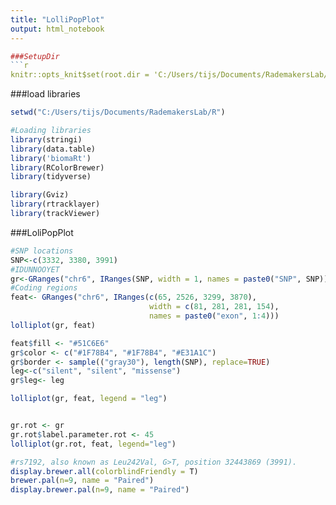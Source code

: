 ```yaml
---
title: "LolliPopPlot"
output: html_notebook
---
```


```r

###SetupDir
```r
knitr::opts_knit$set(root.dir = 'C:/Users/tijs/Documents/RademakersLab/R')

```

###load libraries
```r
setwd("C:/Users/tijs/Documents/RademakersLab/R")

#Loading libraries
library(stringi)
library(data.table)
library('biomaRt')
library(RColorBrewer)
library(tidyverse)

library(Gviz)
library(rtracklayer)
library(trackViewer)

```

###LoliPopPlot
```r
#SNP locations
SNP<-c(3332, 3380, 3991)
#IDUNNOOYET
gr<-GRanges("chr6", IRanges(SNP, width = 1, names = paste0("SNP", SNP)))
#Coding regions
feat<- GRanges("chr6", IRanges(c(65, 2526, 3299, 3870),
                               width = c(81, 281, 281, 154),
                               names = paste0("exon", 1:4)))
lolliplot(gr, feat)

feat$fill <- "#51C6E6"
gr$color <- c("#1F78B4", "#1F78B4", "#E31A1C")
gr$border <- sample(("gray30"), length(SNP), replace=TRUE)
leg<-c("silent", "silent", "missense")
gr$leg<- leg

lolliplot(gr, feat, legend = "leg")


gr.rot <- gr
gr.rot$label.parameter.rot <- 45
lolliplot(gr.rot, feat, legend="leg")

#rs7192, also known as Leu242Val, G>T, position 32443869 (3991).
display.brewer.all(colorblindFriendly = T)
brewer.pal(n=9, name = "Paired")
display.brewer.pal(n=9, name = "Paired")

```





